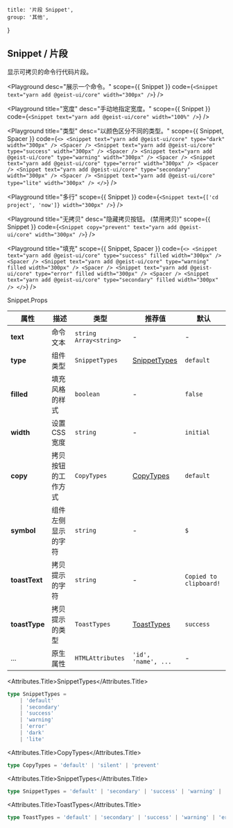 
	title: '片段 Snippet',
	group: '其他',
}

## Snippet / 片段

显示可拷贝的命令行代码片段。

<Playground
	desc="展示一个命令。"
	scope={{ Snippet }}
	code={`
<Snippet text="yarn add @geist-ui/core" width="300px" />
`}
/>

<Playground
	title="宽度"
	desc="手动地指定宽度。"
	scope={{ Snippet }}
	code={`
<Snippet text="yarn add @geist-ui/core" width="100%" />
`}
/>

<Playground
	title="类型"
	desc="以颜色区分不同的类型。"
	scope={{ Snippet, Spacer }}
	code={`
<>
  <Snippet text="yarn add @geist-ui/core" type="dark" width="300px" />
  <Spacer />
  <Snippet text="yarn add @geist-ui/core" type="success" width="300px" />
  <Spacer />
  <Snippet text="yarn add @geist-ui/core" type="warning" width="300px" />
  <Spacer />
  <Snippet text="yarn add @geist-ui/core" type="error" width="300px" />
  <Spacer />
  <Snippet text="yarn add @geist-ui/core" type="secondary" width="300px" />
  <Spacer />
  <Snippet text="yarn add @geist-ui/core" type="lite" width="300px" />
</>
`}
/>

<Playground
	title="多行"
	scope={{ Snippet }}
	code={`
<Snippet text={['cd project', 'now']} width="300px" />
`}
/>

<Playground
	title="无拷贝"
	desc="隐藏拷贝按钮。 (禁用拷贝)"
	scope={{ Snippet }}
	code={`
<Snippet copy="prevent" text="yarn add @geist-ui/core" width="300px" />
`}
/>

<Playground
	title="填充"
	scope={{ Snippet, Spacer }}
	code={`
<>
  <Snippet text="yarn add @geist-ui/core" type="success" filled width="300px" />
  <Spacer />
  <Snippet text="yarn add @geist-ui/core" type="warning" filled width="300px" />
  <Spacer />
  <Snippet text="yarn add @geist-ui/core" type="error" filled width="300px" />
  <Spacer />
  <Snippet text="yarn add @geist-ui/core" type="secondary" filled width="300px" />
</>
`}
/>

<Attributes edit="/pages/zh-cn/components/snippet.mdx">
<Attributes.Title>Snippet.Props</Attributes.Title>

| 属性          | 描述               | 类型                     | 推荐值                        | 默认                   |
| ------------- | ------------------ | ------------------------ | ----------------------------- | ---------------------- |
| **text**      | 命令文本           | `string` `Array<string>` | -                             | -                      |
| **type**      | 组件类型           | `SnippetTypes`           | [SnippetTypes](#snippettypes) | `default`              |
| **filled**    | 填充风格的样式     | `boolean`                | -                             | `false`                |
| **width**     | 设置 CSS 宽度      | `string`                 | -                             | `initial`              |
| **copy**      | 拷贝按钮的工作方式 | `CopyTypes`              | [CopyTypes](#copytypes)       | `default`              |
| **symbol**    | 组件左侧显示的字符 | `string`                 | -                             | `$`                    |
| **toastText** | 拷贝提示的字符     | `string`                 | -                             | `Copied to clipboard!` |
| **toastType** | 拷贝提示的类型     | `ToastTypes`             | [ToastTypes](#toasttypes)     | `success`              |
| ...           | 原生属性           | `HTMLAttributes`         | `'id', 'name', ...`           | -                      |

<Attributes.Title>SnippetTypes</Attributes.Title>

```ts
type SnippetTypes =
	| 'default'
	| 'secondary'
	| 'success'
	| 'warning'
	| 'error'
	| 'dark'
	| 'lite'
```

<Attributes.Title>CopyTypes</Attributes.Title>

```ts
type CopyTypes = 'default' | 'silent' | 'prevent'
```

<Attributes.Title>SnippetTypes</Attributes.Title>

```ts
type SnippetTypes = 'default' | 'secondary' | 'success' | 'warning' | 'error'
```

<Attributes.Title>ToastTypes</Attributes.Title>

```ts
type ToastTypes = 'default' | 'secondary' | 'success' | 'warning' | 'error'
```

</Attributes>


